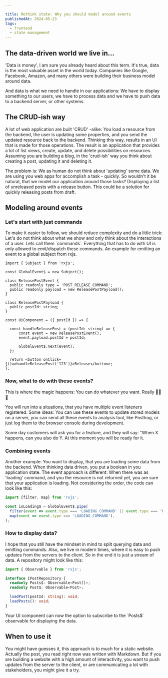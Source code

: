 ```yaml
---

title: Rethink state💡 Why you should model around events
publishedAt: 2024-05-23
tags:
  - frontend
  - state management
---
```



<H2>The data-driven world we live in...</H2>
<P>'Data is money', I am sure you already heard about this term. It's true, data is the most valuable asset in the world today. Companies
  like Google, Facebook, Amazon, and many others were building their business model around data.</P>
<P>And data is what we need to handle in our applications: We have to display something to our users, we have to process data and
  we have to push data to a backend server, or other systems.</P>

<H2>The CRUD-ish way</H2>
<P>A lot of web application are built 'CRUD' -alike: You load a resource from the backend, the user is updating some properties, and you
  send the updated resource back to the backend. Thinking this way, results in an UI that is made for those operations. The result is an
  application that provides a lot of list views, create, update, and delete possibilities on resources. Assuming you are building a blog,
  in the 'crud-ish' way you think about creating a post, updating it and deleting it.</P>

<P>The problem is: We as human do not think about 'updating' some data. We are using you web apps <Italic>for accomplish a task -
  quickly.</Italic> So wouldn't it be natural, that we model our application around those tasks? Displaying a list of unreleased posts with
  a release button. This could be a solution for quickly releasing posts from draft.</P>

<H2>Modeling around events</H2>
<H3>Let's start with just commands</H3>

<P>To make it easier to follow, we should reduce complexity and do a little trick: Let's do not think about what we show and only think
  about the interactions of a user. Lets call them `commands`. Everything that has to do with UI is only allowed to emit/dispatch these
  commands. An example for emitting an event to a global <ExternalLink href={"https://rxjs.dev/guide/subject"}>subject from
    rxjs.</ExternalLink></P>

```tsx
import { Subject } from 'rxjs';

const GlobalEvent$ = new Subject();

class ReleasePostEvent {
  public readonly type = 'POST_RELEASE_COMMAND';
  public readonly payload = new ReleasePostPayload();
}

class ReleasePostPayload {
  public postId: string;
}

const UiComponent = ({ postId }) => {

  const handleReleasePost = (postId: string) => {
      const event = new ReleasePostEvent();
      event.payload.postId = postId;

      GlobalEvent$.next(event);
  };

  return <button onClick={()=>handleReleasePost('123')}>Release</button>;
};
```

<H3>Now, what to do with these events?</H3>
<P>This is where the magic happens: You can do whatever you want. Really 🚀🚀🚀</P>
<P>You will run into a situations, that you have multiple event listeners registered. Some ideas: You can use these events to update
  stored models on a server, you can send all these events to analysis tool, like <ExternalLink
    href="https://posthog.com/">Posthog,</ExternalLink> or just log them to the browser console during development.</P>
<P>Some day customers will ask you for a feature, and they will say: "When X happens, can you also do Y. At this moment you will be ready
  for it.</P>

<H3>Combining events</H3>
<P>Another example: You want to display, that you are loading some data from the backend. When thinking data driven, you put a
  boolean in you application state. The event approach is different: When there was as 'loading' command, and you the resource is not
  returned yet, you are sure that your application is loading. Not considering the order, the code can look like this:</P>

```typescript
import {filter, map} from 'rxjs';

const isLoading$ = GlobalEvent$.pipe(
  filter(event => event.type === 'LOADING_COMMAND' || event.type === 'RESOURCE_LOADED'),
  map(event => event.type === 'LOADING_COMMAND'),
);
```

<H3>How to display data?</H3>
<P>I hope that you still have the mindset in mind to split querying data and emitting commands. Also, we live in modern times, where it is
  easy to push updates from the servers to the client. So in the end it is just a stream of data. A repository might look like this:</P>

```typescript
import { Observable } from 'rxjs';

interface IPostRepository {
  readonly Posts$: Observable<Post[]>;
  readonly Post$: Observable<Post>;

  loadPost(postId: string): void;
  loadPosts(): void;
}
```

<P>Your UI component can now the option to subscribe to the `Posts$` observable for displaying the data.</P>

<H2>When to use it</H2>
<P>You might have guesses it, this approach is to much for a static website. Actually the post, you read right now was written with
  Markdown. But if you are building a website with a high amount of interactivity, you want to push updates from the server to the client,
  or are communicating a lot with stakeholders, you might give it a try.</P>